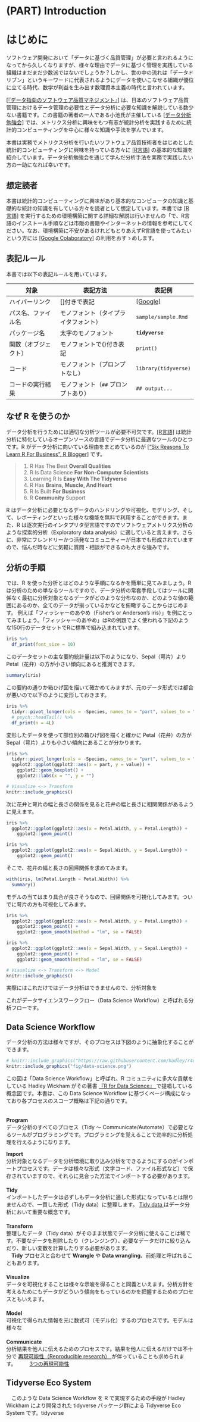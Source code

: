 # (PART) Introduction {-}

# はじめに {.unnumbered}
ソフトウェア開発において「データに基づく品質管理」が必要と言われるようになってから久しくなりますが、様々な理由でデータに基づく管理を実践している組織はまだまだ少数派ではないでしょうか？しかし、世の中の流れは「データドリブン」というキーワードに代表されるようにデータを使いこなせる組織が優位に立てる時代、数学が利益を生み出す数理資本主義の時代と言われています。

[[『データ指向のソフトウェア品質マネジメント』]](https://www.juse-p.co.jp/products/view/442) は、日本のソフトウェア品質管理におけるデータ管理の必要性とデータ分析に必要な知識を解説している数少ない書籍です。この書籍の著者の一人である小池氏が主催している [[データ分析勉強会]](https://sites.google.com/site/kantometrics/home) では、メトリクス分析に興味をもつ有志が統計分析を実践するために統計的コンピューティングを中心に様々な知識や手法を学んでいます。

本書は実務でメトリクス分析を行いたいソフトウェア品質技術者をはじめとした統計的コンピューティングに興味を持っている方々に [[R言語]](https://www.r-project.org/) の基本的な知識を紹介しています。データ分析勉強会を通じて学んだ分析手法を実務で実践したい方の一助になれば幸いです。


## 想定読者 {.unnumbered}
本書は統計的コンピューティングに興味があり基本的なコンピュータの知識と基礎的な統計の知識を有している方々を読者として想定しています。本書では [[R言語]](https://cran.r-project.org/) を実行するための環境構築に関する詳細な解説は行いませんの「で、R言語のインストール手順などは市販の書籍やインターネットの情報を参考にしてください。なお、環境構築に不安があるけれどもとりあえずR言語を使ってみたいという方には [[Google Colaboratory]](`https://colab.research.google.com/notebook#create=true&language=r`) の利用をおすゝめします。

\newpage

## 表記ルール {.unnumbered}
本書では以下の表記ルールを用いています。

対象                     | 表記方法                             | 表記例
-------------------------|--------------------------------------|--------------
ハイパーリンク           | []付きで表記                         | [[Google]](https://www.google.com/?hl=ja)
パス名、ファイル名       | モノフォント（タイプライタフォント） | `sample/sample.Rmd`
パッケージ名             | 太字のモノフォント                   | **`tidyverse`**
関数（オブジェクト）     | モノフォントで()付き表記             | `print()`
コード                   | モノフォント（プロンプトなし）       | `library(tidyverse)`
コードの実行結果         | モノフォント（`##` プロンプトあり）  | `## output...`

\newpage

## なぜ R を使うのか {.unnumbered}
データ分析を行うためには適切な分析ツールが必要不可欠です。[[R言語]](https://www.r-project.org/) は統計分析に特化しているオープンソースの言語でデータ分析に最適なツールのひとつです。R がデータ分析に向いている理由をまとめているのが [["Six Reasons To Learn R For Business", R Blogger]](https://www.r-bloggers.com/six-reasons-to-learn-r-for-business/) です。

> 1.  R Has The Best **Overall Qualities**
> 2.  R Is Data Science **For Non-Computer Scientists**
> 3.  Learning R Is **Easy With The Tidyverse**
> 4.  R Has **Brains, Muscle, And Heart**
> 5.  R Is Built **For Business**
> 6.  R **Community** Support

R はデータ分析に必要となるデータのハンドリングや可視化、モデリング、そして、レポーティングといった様々な機能を無料で利用することができます。また、R は逐次実行のインタプリタ型言語ですのでソフトウェアメトリクス分析のような探索的分析（Exploratory data analysis）に適していると言えます。さらに、非常にフレンドリーかつ活発なコミュニティーが日本でも形成されていますので、悩んだ時などに気軽に質問・相談ができるのも大きな強みです。


## 分析の手順 {.unnumbered}
では、R を使った分析とはどのような手順になるかを簡単に見てみましょう。R は分析のための単なるツールですので、データ分析の常套手段してはツールに関係なく最初に分析対象となるデータがどのような分布なのか、どのような値の範囲にあるのか、全てのデータが揃っているかなどを俯瞰することからはじめます。
例えば「フィッシャーのあやめ（Fisher's or Anderson's iris）」を例にとってみましょう。「フィッシャーのあやめ」はRの例題でよく使われる下記のような150行のデータセットでRに標準で組み込まれています。

```r
iris %>% 
  df_print(font_size = 10)
```

<!-- \newpage -->

このデータセットの主な要約統計量は以下のようになり、Sepal（萼片）よりPetal（花弁）の方が小さい傾向にあると推測できます。
```r
summary(iris)
```

この要約の通りか箱ひげ図を描いて確かめてみますが、元のデータ形式では都合が悪いので以下のように変形しておきます。
```r
iris %>%
  tidyr::pivot_longer(cols = -Species, names_to = "part", values_to = "value") %>% 
  # psych::headTail() %>% 
  df_print(n = 4L)
```

変形したデータを使って部位別の箱ひげ図を描くと確かに Petal（花弁）の方が Sepal（萼片）よりも小さい傾向にあることが分かります。
```r
iris %>%
  tidyr::pivot_longer(cols = -Species, names_to = "part", values_to = "value") %>% 
  ggplot2::ggplot(ggplot2::aes(x = part, y = value)) + 
    ggplot2::geom_boxplot() +
    ggplot2::labs(x = "", y = "")
```

```r
# Visualize <-> Transform
knitr::include_graphics()
```

次に花弁と萼片の幅と長さの関係を見ると花弁の幅と長さに相関関係があるように見えます。
```r
iris %>%
  ggplot2::ggplot(ggplot2::aes(x = Petal.Width, y = Petal.Length)) +
    ggplot2::geom_point()

iris %>%
  ggplot2::ggplot(ggplot2::aes(x = Sepal.Width, y = Sepal.Length)) +
    ggplot2::geom_point()
```

そこで、花弁の幅と長さの回帰関係を求めてみます。
```r
with(iris, lm(Petal.Length ~ Petal.Width)) %>% 
  summary()
```

モデルの当てはまり具合が良さそうなので、回帰関係を可視化してみます。ついでに萼片の方も可視化してみます。
```r
iris %>%
  ggplot2::ggplot(ggplot2::aes(x = Petal.Width, y = Petal.Length)) +
    ggplot2::geom_point() +
    ggplot2::geom_smooth(method = "lm", se = FALSE)

iris %>%
  ggplot2::ggplot(ggplot2::aes(x = Sepal.Width, y = Sepal.Length)) +
    ggplot2::geom_point() + 
    ggplot2::geom_smooth(method = "lm", se = FALSE)
```

```r
# Visualize <-> Transform <-> Model
knitr::include_graphics()
```

実際にはこれだけではデータ分析はできませんので、分析対象を


これがデータサイエンスワークフロー（Data Science Workflow）と呼ばれる分析フローです。

\newpage

## Data Science Workflow {.unnumbered}

データ分析の方法は様々ですが、そのプロセスは下図のように抽象化することができます。

```r
# knitr::include_graphics("https://raw.githubusercontent.com/hadley/r4ds/master/diagrams/data-science-explore.png")
knitr::include_graphics("fig/data-science.png")
```

この図は「Data Science Workflow」と呼ばれ、R コミュニティに多大な貢献をしている Hadley Wickham がその著書 [『R for Data Science』 <i class="fa fa-external-link"></i>](https://r4ds.had.co.nz/){target="_blank"} で提唱している概念図です。本書は、この Data Science Workflow に基づくページ構成になっており各プロセスのスコープ概略は下記の通りです。\
　

**Program**\
データ分析のすべてのプロセス（Tidy 〜 Communicate/Automate）で必要となるツールがプログラミングです。プログラミングを覚えることで効率的に分析処理を行えるようになります。

**Import**\
分析対象となるデータを分析環境に取り込み分析をできるようにするのがインポートプロセスです。データは様々な形式（文字コード、ファイル形式など）で保存されていますので、それらに見合った方法でインポートする必要があります。\
　\
**Tidy**\
インポートしたデータは必ずしもデータ分析に適した形式になっているとは限りませんので、一貫した形式（Tidy data）に整理します。 [Tidy data <i class="fa fa-external-link"></i>](){target="_blank"} はデータ分析において重要な概念です。\
　\
**Transform**\
整理したデータ（Tidy data）がそのまま状態でデータ分析に使えることは稀です。不要なデータを削除したり（クレンジング）、必要なデータだけに絞り込んだり、新しい変数を計算したりする必要があります。\
　**Tidy** プロセスと合わせて **Wrangle** や **Data wrangling**、前処理と呼ばれることもあります。\
　\
**Visualize**\
データを可視化することは様々な示唆を得ることと同義といえます。分析方針を考えるためにもデータがどういう傾向をもっているのかを把握するためのプロセスともいえます。\
　\
**Model**\
可視化で得られた情報を元に数式可（モデル化）するのプロセスです。モデルは様々な\
　\
**Communicate**\
分析結果を他人に伝えるためのプロセスです。結果を他人に伝えるだけでは不十分で [再現可能性（Reproducible research） <i class="fa fa-external-link"></i>](){target="_blank"} が伴っていることも求められます。 　 　[3つの再現可能性 <i class="fa fa-external-link"></i>](http://www.igaku-shoin.co.jp/paperDetail.do?id=PA03357_03){target="_blank"}

## Tidyverse Eco System {.unnumbered}

　このような Data Science Workflow を R で実現するための手段が Hadley Wickham により開発された tidyverse パッケージ群による Tidyverse Eco System です。tidyverse
